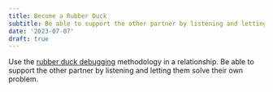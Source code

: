 ```yaml
---
title: Become a Rubber Duck
subtitle: Be able to support the other partner by listening and letting them solve their own problem
date: '2023-07-07'
draft: true
---
```


Use the [rubber duck debugging](https://en.wikipedia.org/wiki/Rubber_duck_debugging) methodology in a relationship. Be able to support the other partner by listening and letting them solve their own problem.
